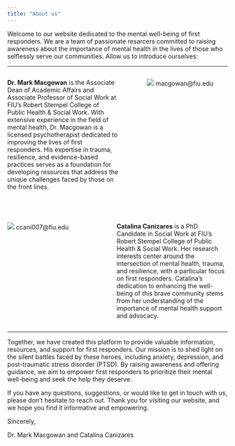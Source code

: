 ```yaml
---
title: "About us"
---
```


Welcome to our website dedicated to the mental well-being of first responders. We are a team of passionate resarcers committed to raising awareness about the importance of mental health in the lives of those who selflessly serve our communities. Allow us to introduce ourselves:

---

::: columns
::: {.column width="55%"}

**Dr. Mark Macgowan** is the Associate Dean of Academic Affairs and Associate Professor of Social Work at FIU's Robert Stempel College of Public Health & Social Work. With extensive experience in the field of mental health, Dr. Macgowan is a licensed psychotherapist dedicated to improving the lives of first responders. His expertise in trauma, resilience, and evidence-based practices serves as a foundation for developing resources that address the unique challenges faced by those on the front lines.
:::

::: {.column width="5%"}
:::

::: {.column width="40%"}

![](images/macgowan.png)
macgowan@fiu.edu

:::
:::

<br/>


::: columns
::: {.column width="40%"}

![](images/catalina.png)
ccani007@fiu.edu

:::

::: {.column width="5%"}
:::


::: {.column width="55%"}

**Catalina Canizares** is a PhD Candidate in Social Work at FIU's Robert Stempel College of Public Health & Social Work. Her research interests center around the intersection of mental health, trauma, and resilience, with a particular focus on first responders. Catalina's dedication to enhancing the well-being of this brave community stems from her understanding of the importance of mental health support and advocacy.

::: 
:::

---
Together, we have created this platform to provide valuable information, resources, and support for first responders. Our mission is to shed light on the silent battles faced by these heroes, including anxiety, depression, and post-traumatic stress disorder (PTSD). By raising awareness and offering guidance, we aim to empower first responders to prioritize their mental well-being and seek the help they deserve.


If you have any questions, suggestions, or would like to get in touch with us, please don't hesitate to reach out. Thank you for visiting our website, and we hope you find it informative and empowering.

Sincerely,

Dr. Mark Macgowan and Catalina Canizares